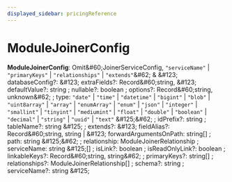 ```yaml
---
displayed_sidebar: pricingReference
---
```



# ModuleJoinerConfig

 **ModuleJoinerConfig**: Omit\&#60;JoinerServiceConfig, `"serviceName"` \| `"primaryKeys"` \| `"relationships"` \| `"extends"`\&#62; & \&#123; databaseConfig?: \&#123; extraFields?: Record\&#60;string, \&#123; defaultValue?: string ; nullable?: boolean ; options?: Record\&#60;string, unknown\&#62; ; type: `"date"` \| `"time"` \| `"datetime"` \| `"bigint"` \| `"blob"` \| `"uint8array"` \| `"array"` \| `"enumArray"` \| `"enum"` \| `"json"` \| `"integer"` \| `"smallint"` \| `"tinyint"` \| `"mediumint"` \| `"float"` \| `"double"` \| `"boolean"` \| `"decimal"` \| `"string"` \| `"uuid"` \| `"text"`  \&#125;\&#62; ; idPrefix?: string ; tableName?: string  \&#125; ; extends?: \&#123; fieldAlias?: Record\&#60;string, string \| \&#123; forwardArgumentsOnPath: string[] ; path: string  \&#125;\&#62; ; relationship: ModuleJoinerRelationship ; serviceName: string  \&#125;[] ; isLink?: boolean ; isReadOnlyLink?: boolean ; linkableKeys?: Record\&#60;string, string\&#62; ; primaryKeys?: string[] ; relationships?: ModuleJoinerRelationship[] ; schema?: string ; serviceName?: string  \&#125;
